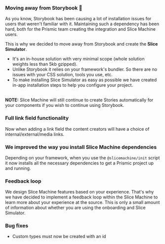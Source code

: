 ### Moving away from Storybook 🚅

As you know, Storybook has been causing a lot of installation issues for users that weren't familiar with it. Maintaining such a dependency has been hard, both for the Prismic team creating the integration and Slice Machine users.

This is why we decided to move away from Storybook and create the <b>Slice Simulator</b>.

- It's an in-house solution with very minimal scope (whole solution weights less than 5kb gzipped).
- Unlike Storybook it relies on your framework's bundler. So there are no issues with your CSS solution, tools you use, etc.
- To make installing Slice Simulator as easy as possible we have created in-app installation steps to help you configure your project.

<br />
<b>NOTE:</b> Slice Machine will still continue to create Stories automatically
for your components if you wish to continue using Storybook.

### Full link field functionality

Now when adding a link field the content creators will have a choice of internal/external/media links.

### We improved the way you install Slice Machine dependencies

Depending on your framework, when you use the `@slicemachine/init` script it now installs all the necessary dependencies to get a Prismic project up and running.

### Feedback loop

We design Slice Machine features based on your experience. That's why we have decided to implement a feedback loop within the Slice Machine to learn more about your experience at the source.
This is only a small amount of information about whether you are using the onboarding and Slice Simulator.

### Bug fixes

- Custom types must now be created with an id
